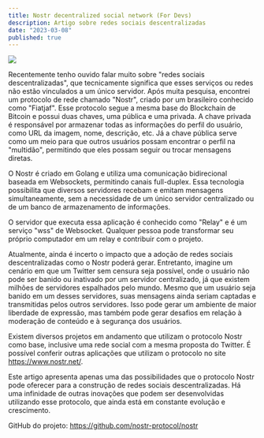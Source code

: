 ```yaml
---
title: Nostr decentralized social network (For Devs)
description: Artigo sobre redes sociais descentralizadas
date: "2023-03-08"
published: true
---
```


![](/nostr.png)

Recentemente tenho ouvido falar muito sobre "redes sociais descentralizadas", que tecnicamente significa que esses serviços ou redes não estão vinculados a um único servidor. Após muita pesquisa, encontrei um protocolo de rede chamado "Nostr", criado por um brasileiro conhecido como "Fiatjaf". Esse protocolo segue a mesma base do Blockchain de Bitcoin e possui duas chaves, uma pública e uma privada. A chave privada é responsável por armazenar todas as informações do perfil do usuário, como URL da imagem, nome, descrição, etc. Já a chave pública serve como um meio para que outros usuários possam encontrar o perfil na "multidão", permitindo que eles possam seguir ou trocar mensagens diretas.

 O Nostr é criado em Golang e utiliza uma comunicação bidirecional baseada em Websockets, permitindo canais full-duplex. Essa tecnologia possibilita que diversos servidores recebam e emitam mensagens simultaneamente, sem a necessidade de um único servidor centralizado ou de um banco de armazenamento de informações.

 O servidor que executa essa aplicação é conhecido como "Relay" e é um serviço "wss" de Websocket. Qualquer pessoa pode transformar seu próprio computador em um relay e contribuir com o projeto.

 Atualmente, ainda é incerto o impacto que a adoção de redes sociais descentralizadas como o Nostr poderá gerar. Entretanto, imagine um cenário em que um Twitter sem censura seja possível, onde o usuário não pode ser banido ou inativado por um servidor centralizado, já que existem milhões de servidores espalhados pelo mundo. Mesmo que um usuário seja banido em um desses servidores, suas mensagens ainda seriam captadas e transmitidas pelos outros servidores. Isso pode gerar um ambiente de maior liberdade de expressão, mas também pode gerar desafios em relação à moderação de conteúdo e à segurança dos usuários.

 Existem diversos projetos em andamento que utilizam o protocolo Nostr como base, inclusive uma rede social com a mesma proposta do Twitter. É possível conferir outras aplicações que utilizam o protocolo no site https://www.nostr.net/.

 Este artigo apresenta apenas uma das possibilidades que o protocolo Nostr pode oferecer para a construção de redes sociais descentralizadas. Há uma infinidade de outras inovações que podem ser desenvolvidas utilizando esse protocolo, que ainda está em constante evolução e crescimento.

GitHub do projeto: https://github.com/nostr-protocol/nostr